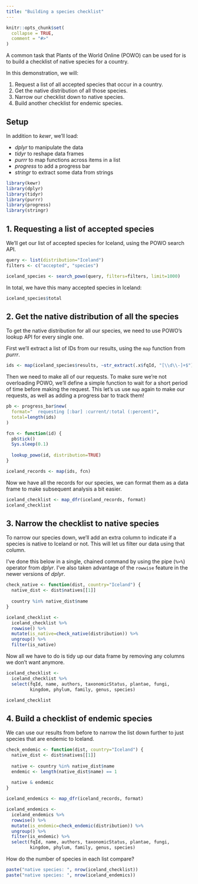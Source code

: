 ```yaml
---
title: "Building a species checklist"
---
```


```r
knitr::opts_chunk$set(
  collapse = TRUE,
  comment = "#>"
)
```

A common task that Plants of the World Online (POWO) can be used for is to build a checklist of native species for a country.

In this demonstration, we will:

1. Request a list of all accepted species that occur in a country.
2. Get the native distribution of all those species.
3. Narrow our checklist down to native species.
4. Build another checklist for endemic species.

## Setup 

In addition to *kewr*, we'll load:

* *dplyr* to manipulate the data
* *tidyr* to reshape data frames
* *purrr* to map functions across items in a list
* *progress* to add a progress bar
* *stringr* to extract some data from strings

```r
library(kewr)
library(dplyr)
library(tidyr)
library(purrr)
library(progress)
library(stringr)
```

## 1. Requesting a list of accepted species

We'll get our list of accepted species for Iceland, using the POWO search API.

```r
query <- list(distribution="Iceland")
filters <- c("accepted", "species")

iceland_species <- search_powo(query, filters=filters, limit=1000)
```

In total, we have this many accepted species in Iceland:

```r
iceland_species$total
```

## 2. Get the native distribution of all the species

To get the native distribution for all our species, we need to use POWO's lookup API for every single one.

First we'll extract a list of IDs from our results, using the `map` function from *purrr*.

```r
ids <- map(iceland_species$results, ~str_extract(.x$fqId, "[\\d\\-]+$"))
```

Then we need to make all of our requests. To make sure we're not overloading POWO, we'll define a simple function to wait for a short period of time before making the request. This let's us use `map` again to make our requests, as well as adding a progress bar to track them!

```r
pb <- progress_bar$new(
  format="  requesting [:bar] :current/:total (:percent)",
  total=length(ids)
)

fcn <- function(id) {
  pb$tick()
  Sys.sleep(0.1)
  
  lookup_powo(id, distribution=TRUE)
}

iceland_records <- map(ids, fcn)
```

Now we have all the records for our species, we can format them as a data frame to make subsequent analysis a bit easier.

```r
iceland_checklist <- map_dfr(iceland_records, format)
iceland_checklist
```

## 3. Narrow the checklist to native species

To narrow our species down, we'll add an extra column to indicate if a species is native to Iceland or not. This will let us filter our data using that column.

I've done this below in a single, chained command by using the pipe (`%>%`) operator from *dplyr*. I've also taken advantage of the `rowwise` feature in the newer versions of *dplyr*.

```r
check_native <- function(dist, country="Iceland") {
  native_dist <- dist$natives[[1]]
  
  country %in% native_dist$name
}

iceland_checklist <-
  iceland_checklist %>%
  rowwise() %>%
  mutate(is_native=check_native(distribution)) %>%
  ungroup() %>%
  filter(is_native)
```

Now all we have to do is tidy up our data frame by removing any columns we don't want anymore.

```r
iceland_checklist <-
  iceland_checklist %>%
  select(fqId, name, authors, taxonomicStatus, plantae, fungi,
         kingdom, phylum, family, genus, species)

iceland_checklist
```

## 4. Build a checklist of endemic species

We can use our results from before to narrow the list down further to just species that are endemic to Iceland.

```r
check_endemic <- function(dist, country="Iceland") {
  native_dist <- dist$natives[[1]]
  
  native <- country %in% native_dist$name
  endemic <- length(native_dist$name) == 1
  
  native & endemic
}

iceland_endemics <- map_dfr(iceland_records, format)

iceland_endemics <-
  iceland_endemics %>%
  rowwise() %>%
  mutate(is_endemic=check_endemic(distribution)) %>%
  ungroup() %>%
  filter(is_endemic) %>%
  select(fqId, name, authors, taxonomicStatus, plantae, fungi,
         kingdom, phylum, family, genus, species)
```

How do the number of species in each list compare?

```r
paste("native species: ", nrow(iceland_checklist))
paste("native species: ", nrow(iceland_endemics))
```
